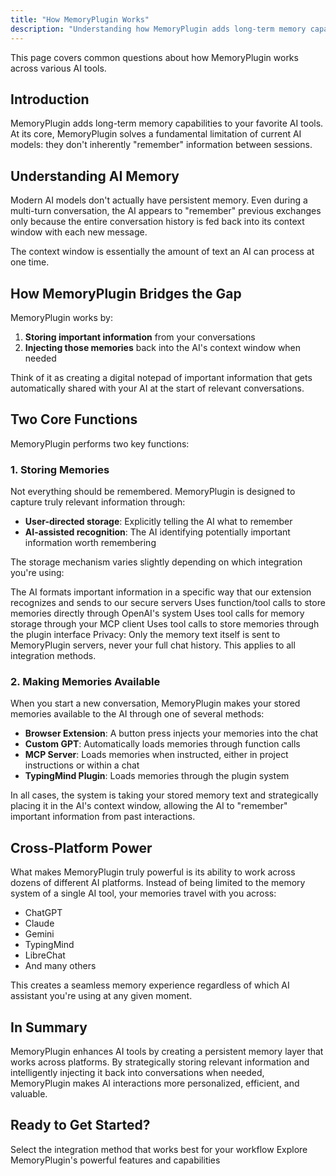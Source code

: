 ```yaml
---
title: "How MemoryPlugin Works"
description: "Understanding how MemoryPlugin adds long-term memory capabilities to AI tools"
---
```


This page covers common questions about how MemoryPlugin works across various AI tools.

## Introduction

MemoryPlugin adds long-term memory capabilities to your favorite AI tools. At its core, MemoryPlugin solves a fundamental limitation of current AI models: they don't inherently "remember" information between sessions.

## Understanding AI Memory

Modern AI models don't actually have persistent memory. Even during a multi-turn conversation, the AI appears to "remember" previous exchanges only because the entire conversation history is fed back into its context window with each new message. 

<Info>
The context window is essentially the amount of text an AI can process at one time.
</Info>

## How MemoryPlugin Bridges the Gap

MemoryPlugin works by:

1. **Storing important information** from your conversations
2. **Injecting those memories** back into the AI's context window when needed

Think of it as creating a digital notepad of important information that gets automatically shared with your AI at the start of relevant conversations.

## Two Core Functions

MemoryPlugin performs two key functions:

### 1. Storing Memories

Not everything should be remembered. MemoryPlugin is designed to capture truly relevant information through:

- **User-directed storage**: Explicitly telling the AI what to remember
- **AI-assisted recognition**: The AI identifying potentially important information worth remembering

The storage mechanism varies slightly depending on which integration you're using:

<Tabs>
  <Tab title="Browser Extension">
    The AI formats important information in a specific way that our extension recognizes and sends to our secure servers
  </Tab>
  <Tab title="Custom GPT">
    Uses function/tool calls to store memories directly through OpenAI's system
  </Tab>
  <Tab title="MCP Server">
    Uses tool calls for memory storage through your MCP client
  </Tab>
  <Tab title="TypingMind Plugin">
    Uses tool calls to store memories through the plugin interface
  </Tab>
</Tabs>

<Note>
Privacy: Only the memory text itself is sent to MemoryPlugin servers, never your full chat history. This applies to all integration methods.
</Note>

### 2. Making Memories Available

When you start a new conversation, MemoryPlugin makes your stored memories available to the AI through one of several methods:

- **Browser Extension**: A button press injects your memories into the chat
- **Custom GPT**: Automatically loads memories through function calls
- **MCP Server**: Loads memories when instructed, either in project instructions or within a chat
- **TypingMind Plugin**: Loads memories through the plugin system

In all cases, the system is taking your stored memory text and strategically placing it in the AI's context window, allowing the AI to "remember" important information from past interactions.

## Cross-Platform Power

What makes MemoryPlugin truly powerful is its ability to work across dozens of different AI platforms. Instead of being limited to the memory system of a single AI tool, your memories travel with you across:

- ChatGPT
- Claude
- Gemini
- TypingMind
- LibreChat
- And many others

This creates a seamless memory experience regardless of which AI assistant you're using at any given moment.

## In Summary

MemoryPlugin enhances AI tools by creating a persistent memory layer that works across platforms. By strategically storing relevant information and intelligently injecting it back into conversations when needed, MemoryPlugin makes AI interactions more personalized, efficient, and valuable.

## Ready to Get Started?

<CardGroup cols={2}>
  <Card
    title="Choose Your Integration"
    icon="puzzle-piece"
    href="/integrations/mcp-server"
  >
    Select the integration method that works best for your workflow
  </Card>
  <Card
    title="Learn About Features"
    icon="star"
    href="/features/memory-buckets"
  >
    Explore MemoryPlugin's powerful features and capabilities
  </Card>
</CardGroup>